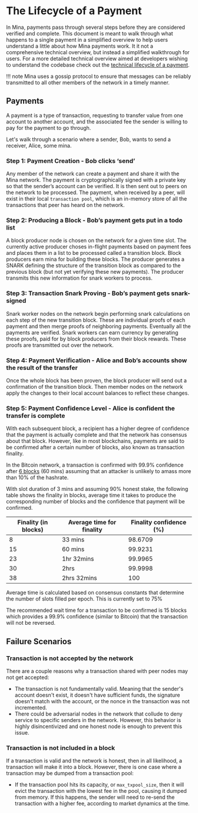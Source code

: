 
# The Lifecycle of a Payment

In Mina, payments pass through several steps before they are considered verified and complete. This document is meant to walk through what happens to a single payment in a simplified overview to help users understand a little about how Mina payments work. It it not a comprehensive technical overview, but instead a simplified walkthrough for users. For a more detailed technical overview aimed at developers wishing to understand the codebase check out the [technical lifecycle of a payment](/docs/architecture/lifecycle-payment-technical).

!!! note
Mina uses a gossip protocol to ensure that messages can be reliably transmitted to all other members of the network in a timely manner.

## Payments

A payment is a type of transaction, requesting to transfer value from one account to another account, and the associated fee the sender is willing to pay for the payment to go through.

Let's walk through a scenario where a sender, Bob, wants to send a receiver, Alice, some mina.

### Step 1: Payment Creation - Bob clicks ‘send’

Any member of the network can create a payment and share it with the Mina network. The payment is
cryptographically signed with a private key so that the sender’s account can be verified. It is then sent out to peers on the network to be processed. The payment, when received by a peer, will exist in their local `transaction pool`, which is an in-memory store of all the transactions that peer has heard on the network.

### Step 2: Producing a Block - Bob’s payment gets put in a todo list

A block producer node is chosen on the network for a given time slot. The currently active producer choses in-flight payments based on payment fees and places them in a list to be processed called a transition block. Block producers earn mina for building these blocks. The producer generates a SNARK defining the structure of the transition block as compared to the previous block (but not yet verifying these new payments). The producer transmits this new information for snark workers to process.

### Step 3: Transaction Snark Proving - Bob’s payment gets snark-signed

Snark worker nodes on the network begin performing snark calculations on each step of the new transition block. These are individual proofs of each payment and then merge proofs of neighboring payments. Eventually all the payments are verified. Snark workers can earn currency by generating these proofs, paid for by block producers from their block rewards. These proofs are transmitted out over the network.

### Step 4: Payment Verification - Alice and Bob’s accounts show the result of the transfer

Once the whole block has been proven, the block producer will send out a confirmation of the transition block. Then member nodes on the network apply the changes to their local account balances to reflect these changes.

### Step 5: Payment Confidence Level - Alice is confident the transfer is complete

With each subsequent block, a recipient has a higher degree of confidence that the payment is actually complete and that the network has consensus about that block. However, like in most blockchains, payments are said to be confirmed after a certain number of blocks, also known as transaction finality. 

In the Bitcoin network, a transaction is confirmed with 99.9% confidence after [6 blocks]( https://en.bitcoin.it/wiki/Confirmation) (60 mins) assuming that an attacker is unlikely to amass more than 10% of the hashrate.

With slot duration of 3 mins and assuming 90% honest stake, the following table shows the finality in blocks, average time it takes to produce the corresponding number of blocks and the confidence that payment will be confirmed.

|Finality (in blocks) | Average time for finality | Finality confidence (%) |
|-------------------|---------------------|---------------------|
| 8| 33 mins | 98.6709|
|15| 60 mins|99.9231|
| 23| 1hr 32mins |99.9965|
| 30| 2hrs|99.9998|
| 38| 2hrs 32mins |100|

Average time is calculated based on consensus constants that determine the number of slots filled per epoch. This is currently set to 75%

The recommended wait time for a transaction to be confirmed is 15 blocks which provides a 99.9% confidence (similar to Bitcoin) that the transaction will not be reversed.

## Failure Scenarios

### Transaction is not accepted by the network

There are a couple reasons why a transaction shared with peer nodes may not get accepted:

- The transaction is not fundamentally valid. Meaning that the sender's account doesn't exist, it doesn't have sufficient funds, the signature doesn't match with the account, or the nonce in the transaction was not incremented.
- There could be adversarial nodes in the network that collude to deny service to specific senders in the network. However, this behavior is highly disincentivized and one honest node is enough to prevent this issue.

### Transaction is not included in a block

If a transaction is valid and the network is honest, then in all likelihood, a transaction will make it into a block. However, there is one case where a transaction may be dumped from a transaction pool:

- If the transaction pool hits its capacity, or `max_txpool_size`, then it will evict the transaction with the lowest fee in the pool, causing it dumped from memory. If this happens, the sender will need to re-send the transaction with a higher fee, according to market dynamics at the time.
